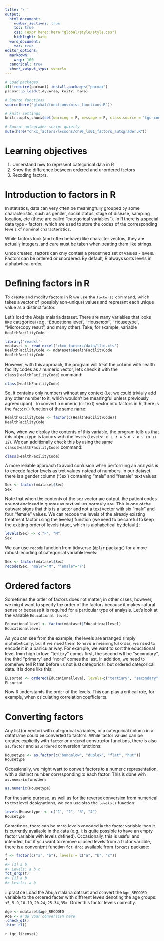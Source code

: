 ```yaml
---
title: '\ '
output:
  html_document:
    number_sections: true
    toc: true
    css: !expr here::here("global/style/style.css")
    highlight: kate
  word_document:
    toc: true
editor_options:
  markdown:
    wrap: 100
  canonical: true
  chunk_output_type: console
---
```


```r
# Load packages 
if(!require(pacman)) install.packages("pacman")
pacman::p_load(tidyverse, knitr, here)

# Source functions 
source(here("global/functions/misc_functions.R"))

# knitr settings
knitr::opts_chunk$set(warning = F, message = F, class.source = "tgc-code-block", error = T)

# Source autograder script quietly 
mute(here("chxx_factors/lessons/ch99_ls01_factors_autograder.R"))

```

# Learning objectives {.unlisted .unnumbered}

1.  Understand how to represent categorical data in R
2.  Know the difference between ordered and unordered factors
3.  Recoding factors.

# Introduction to factors in R

In statistics, data can very often be meaningfully grouped by some characteristic, such as gender, social status, stage of disease, sampling location, etc (these are called "categorical variables"). In R there is a special data type - factors, which are used to store the codes of the corresponding levels of nominal characteristics.

While factors look (and often behave) like character vectors, they are actually integers, and care must be taken when treating them like strings.

Once created, factors can only contain a predefined set of values - levels. Factors can be ordered or unordered. By default, R always sorts levels in alphabetical order.

# Defining factors in R

To create and modify factors in R we use the `factor()` command, which takes a vector of (possibly non-unique) values and represent each unique value as a distinct factor.

Let's load the Abuja malaria dataset. There are many variables that looks like categorical (e.g. "Educationallevel", "Houseroof", "Housetype", "Microscopy result", and many other). Take, for example, variable `HealthFacilityCode`:

```r
library('readxl')
mdataset <- read_excel('chxx_factors/data/llin.xls')
HealthFacilityCode <- mdataset$HealthFacilityCode
HealthFacilityCode
```

However, with this approach, the program will treat the column with health facility codes as a numeric vector, let's check it with the `class(HealthFacilityCode)` command:

```r
class(HealthFacilityCode)
```

So, it contains only numbers without any context (i.e. we could trivially add any other number to it, which wouldn't be meaningful unless previously agreed upon). To convert a numeric (or text) vector into factors in R, there is the `factor()` function of the same name:

```r
HealthFacilityCode <- factor(c(HealthFacilityCode)) 
HealthFacilityCode
```

Now, when we display the contents of this variable, the program tells us that this object type is factors with the levels (`levels: 0 1 3 4 5 6 7 8 9 10 11 12`). We can additionally check this by using the same `class(HealthFasilityCode)` command:

```r
class(HealthFacilityCode)
```

A more reliable approach to avoid confusion when performing an analysis is to encode factor levels as text values instead of numbers. In our dataset, there is a gender column ('Sex') containing "male" and "female" text values:

```r
Sex <- factor(mdataset$Sex)
Sex
```

Note that when the contents of the sex vector are output, the patient codes are not enclosed in quotes as text values normally are. This is one of the outward signs that this is a factor and not a text vector with six "male" and four "female" values. We can recode the levels of the already existing treatment factor using the levels() function (we need to be careful to keep the existing order of levels intact, which is alphabetical by default):

```r
levels(Sex) <- c("F", "M")
Sex
```

We can use `recode` function from tidyverse (`dplyr` package) for a more robust recoding of categorical variable levels:

```r
Sex <- factor(mdataset$Sex)
recode(Sex, "male"="M", "female"="F")
```

# Ordered factors

Sometimes the order of factors does not matter; in other cases, however, we might want to specify the order of the factors because it makes natural sense or because it is required for a particular type of analysis. Let's look at the variable `Educational level`:

```r
Educationallevel <- factor(mdataset$Educationallevel)
Educationallevel
```

As you can see from the example, the levels are arranged simply alphabetically, but if we need them to have a meaningful order, we need to encode it in a particular way. For example, we want to sort the educational level from high to low: "tertiary" comes first, the second will be "secondary", the third "primary" and "none" comes the last. In addition, we need to somehow tell R that before us not just categorical, but ordered categorical data. It is done like this:

```r
ELsorted <- ordered(Educationallevel, levels=c("tertiary", "secondary", "primary", "none"))
ELsorted
```

Now R understands the order of the levels. This can play a critical role, for example, when calculating correlation coefficients.

# Converting factors

Any list (or vector) with categorical variables, or a categorical column in a dataframe could be converted to factors. While factor values can be created explicitly with `factor` or `ordered` constructor functions, there is also `as.factor` and `as.ordered` conversion functions:

```r
Housetype <- as.factor(c("bungalow", "duplex", "flat", "hut"))
Housetype
```

Occasionally, we might want to convert factors to a numeric representation, with a distinct number corresponding to each factor. This is done with `as.numeric` function:

```r
as.numeric(Housetype)
```

For the same purpose, as well as for the reverse conversion from numerical to text level designations, we can use also the `levels()` function:

```r
levels(Housetype) <- c("1", "2", "3", "4")
Housetype
```

Sometimes, there can be more levels encoded in the factor variable than it is currently available in the data (e.g. it is quite possible to have an empty factor variable with levels defined). Occasionally, this is useful and intended, but if you want to remove unused levels from a factor variable, there is a convenient function `fct_drop` available from `forcats` package:

```r
f <- factor(c("a", "b"), levels = c("a", "b", "c"))
f
#> [1] a b
#> Levels: a b c
fct_drop(f)
#> [1] a b
#> Levels: a b
```

:::practice Load the Abuja malaria dataset and convert the `Age_RECODED` variable to the ordered factor with different levels denoting the age groups: `<5`, `5-9`, `10-19`, `20-24`, `25-34`, `35>`. Order this factor levels correctly.

```r
Age <- mdataset$Age_RECODED
Age <- # do your conversion here
.check_q1()
.hint_q1()
```



`r tgc_license()`
